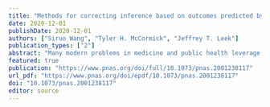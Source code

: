 ```yaml
---
title: "Methods for correcting inference based on outcomes predicted by machine learning"
date: 2020-12-01
publishDate: 2020-12-01
authors: ["Siruo Wang", "Tyler H. McCormick", "Jeffrey T. Leek"]
publication_types: ["2"]
abstract: "Many modern problems in medicine and public health leverage machine-learning methods to predict outcomes based on observable covariates. In a wide array of settings, predicted outcomes are used in subsequent statistical analysis, often without accounting for the distinction between observed and predicted outcomes. We call inference with predicted outcomes postprediction inference. In this paper, we develop methods for correcting statistical inference using outcomes predicted with arbitrarily complicated machine-learning models including random forests and deep neural nets. Rather than trying to derive the correction from first principles for each machine-learning algorithm, we observe that there is typically a low-dimensional and easily modeled representation of the relationship between the observed and predicted outcomes. We build an approach for postprediction inference that naturally fits into the standard machine-learning framework where the data are divided into training, testing, and validation sets. We train the prediction model in the training set, estimate the relationship between the observed and predicted outcomes in the testing set, and use that relationship to correct subsequent inference in the validation set. We show our postprediction inference (postpi) approach can correct bias and improve variance estimation and subsequent statistical inference with predicted outcomes. To show the broad range of applicability of our approach, we show postpi can improve inference in two distinct fields: modeling predicted phenotypes in repurposed gene expression data and modeling predicted causes of death in verbal autopsy data. Our method is available through an open-source R package: https://github.com/leekgroup/postpi."
featured: true
publication: "https://www.pnas.org/doi/full/10.1073/pnas.2001238117"
url_pdf: "https://www.pnas.org/doi/epdf/10.1073/pnas.2001238117"
doi: "10.1073/pnas.2001238117"
editor: source
---
```

